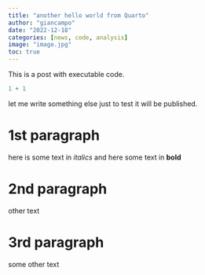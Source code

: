 ```yaml
---
title: "another hello world from Quarto"
author: "giancampo"
date: "2022-12-18"
categories: [news, code, analysis]
image: "image.jpg"
toc: true
---
```


This is a post with executable code.

```r
1 + 1
```

let me write something else just to test it will be published.

# 1st paragraph

here is some text in *italics* and here some text in **bold**

# 2nd paragraph 

other text

# 3rd paragraph

some other text
